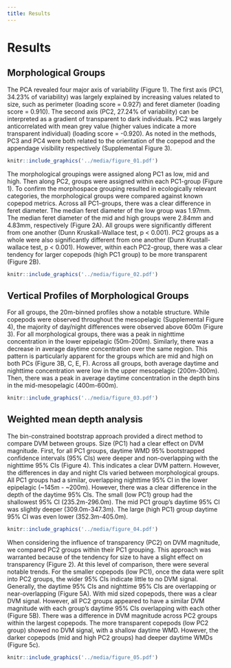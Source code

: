 ```yaml
---
title: Results
---
```


# Results

## Morphological Groups

The PCA revealed four major axis of variability (Figure 1). The first axis (PC1, 34.23% of variability) was largely explained by increasing values related to size, such as perimeter (loading score = 0.927) and feret diameter (loading score = 0.910). The second axis (PC2, 27.24% of variability) can be interpreted as a gradient of transparent to dark individuals. PC2 was largely anticorrelated with mean grey value (higher values indicate a more transparent individual) (loading score = -0.920). As noted in the methods, PC3 and PC4 were both related to the orientation of the copepod and the appendage visibility respectively (Supplemental Figure 3).

```r
knitr::include_graphics('../media/figure_01.pdf')
```

The morphological groupings were assigned along PC1 as low, mid and high. Then along PC2, groups were assigned within each PC1-group (Figure 1). To confirm the morphospace grouping resulted in ecologically relevant categories, the morphological groups were compared against known copepod metrics. Across all PC1-groups, there was a clear difference in feret diameter. The median feret diameter of the low group was 1.97mm. The median feret diameter of the mid and high groups were 2.84mm and 4.83mm, respectively (Figure 2A). All groups were significantly different from one another (Dunn Kruskall-Wallace test, p \< 0.001). PC2 groups as a whole were also significantly different from one another (Dunn Krustall-wallace test, p \< 0.001). However, within each PC2-group, there was a clear tendency for larger copepods (high PC1 group) to be more transparent (Figure 2B).

```r
knitr::include_graphics('../media/figure_02.pdf')
```

## Vertical Profiles of Morphological Groups

For all groups, the 20m-binned profiles show a notable structure. While copepods were observed throughout the mesopelagic (Supplemental Figure 4), the majority of day/night differences were observed above 600m (Figure 3). For all morphological groups, there was a peak in nighttime concentration in the lower epipelagic (50m-200m). Similarly, there was a decrease in average daytime concentration over the same region. This pattern is particularly apparent for the groups which are mid and high on both PCs (Figure 3B, C, E, F). Across all groups, both average daytime and nighttime concentration were low in the upper mesopelagic (200m-300m). Then, there was a peak in average daytime concentration in the depth bins in the mid-mesopelagic (400m-600m).

```r
knitr::include_graphics('../media/figure_03.pdf')
```

## Weighted mean depth analysis

The bin-constrained bootstrap approach provided a direct method to compare DVM between groups. Size (PC1) had a clear effect on DVM magnitude. First, for all PC1 groups, daytime WMD 95% bootstrapped confidence intervals (95% CIs) were deeper and non-overlapping with the nighttime 95% CIs (Figure 4). This indicates a clear DVM pattern. However, the differences in day and night CIs varied between morphological groups. All PC1 groups had a similar, overlapping nighttime 95% CI in the lower epipelagic (\~145m - \~200m). However, there was a clear difference in the depth of the daytime 95% CIs. The small (low PC1) group had the shallowest 95% CI (235.2m-296.0m). The mid PC1 group's daytime 95% CI was slightly deeper (309.0m-347.3m). The large (high PC1) group daytime 95% CI was even lower (352.3m-405.0m).

```r
knitr::include_graphics('../media/figure_04.pdf')
```

When considering the influence of transparency (PC2) on DVM magnitude, we compared PC2 groups within their PC1 grouping. This approach was warranted because of the tendency for size to have a slight effect on transparency (Figure 2). At this level of comparison, there were several notable trends. For the smaller copepods (low PC1), once the data were split into PC2 groups, the wider 95% CIs indicate little to no DVM signal. Generally, the daytime 95% CIs and nighttime 95% CIs are overlapping or near-overlapping (Figure 5A). With mid sized copepods, there was a clear DVM signal. However, all PC2 groups appeared to have a similar DVM magnitude with each group's daytime 95% CIs overlapping with each other (Figure 5B). There was a difference in DVM magnitude across PC2 groups within the largest copepods. The more transparent copepods (low PC2 group) showed no DVM signal, with a shallow daytime WMD. However, the darker copepods (mid and high PC2 groups) had deeper daytime WMDs (Figure 5c).

```r
knitr::include_graphics('../media/figure_05.pdf')
```
